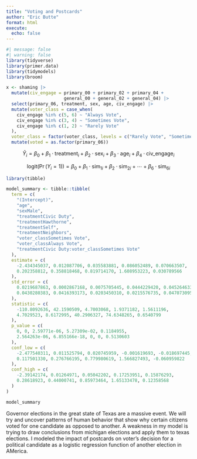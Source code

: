 ```yaml
---
title: "Voting and Postcards"
author: "Eric Butte"
format: html
execute: 
  echo: false
---
```



```r
#| message: false
#| warning: false
library(tidyverse)
library(primer.data)
library(tidymodels)
library(broom)
```


```r
x <- shaming |> 
  mutate(civ_engage = primary_00 + primary_02 + primary_04 + 
                      general_00 + general_02 + general_04) |> 
  select(primary_06, treatment, sex, age, civ_engage) |>
  mutate(voter_class = case_when(
    civ_engage %in% c(5, 6) ~ "Always Vote",
    civ_engage %in% c(3, 4) ~ "Sometimes Vote",
    civ_engage %in% c(1, 2) ~ "Rarely Vote"
  ),
  voter_class = factor(voter_class, levels = c("Rarely Vote", "Sometimes Vote", "Always Vote"), ordered = TRUE)) |>
  mutate(voted = as.factor(primary_06))
```

$$
\hat{Y}_i = \beta_0 + \beta_1 \cdot \text{treatment}_i + \beta_2 \cdot \text{sex}_i + \beta_3 \cdot \text{age}_i + \beta_4 \cdot \text{civ\_engage}_i
$$


$$
\text{logit}(\Pr(Y_i = 1)) = \beta_0 + \beta_1 \cdot \text{sim}_{1i} + \beta_2 \cdot \text{sim}_{2i} + \cdots + \beta_6 \cdot \text{sim}_{6i}
$$


```r
library(tibble)

model_summary <- tibble::tibble(
  term = c(
    "(Intercept)",
    "age",
    "sexMale",
    "treatmentCivic Duty",
    "treatmentHawthorne",
    "treatmentSelf",
    "treatmentNeighbors",
    "voter_classSometimes Vote",
    "voter_classAlways Vote",
    "treatmentCivic Duty:voter_classSometimes Vote"
  ),
  estimate = c(
    -2.434345037, 0.012087706, 0.035583881, 0.086052489, 0.070663507,
    0.202358812, 0.358818468, 0.819714170, 1.608953223, 0.030789566
  ),
  std_error = c(
    0.0219687863, 0.0002867168, 0.0075705445, 0.0444229420, 0.0452646335,
    0.0430280383, 0.0416393173, 0.0203450310, 0.0215576735, 0.0470730950
  ),
  statistic = c(
    -110.8092636, 42.1590509, 4.7003068, 1.9371182, 1.5611196,
    4.7029523, 8.6172995, 40.2906327, 74.6348265, 0.6540799
  ),
  p_value = c(
    0, 0, 2.59771e-06, 5.27309e-02, 0.1184955,
    2.564263e-06, 6.855166e-18, 0, 0, 0.5130603
  ),
  conf_low = c(
    -2.477540311, 0.011525794, 0.020745959, -0.001619693, -0.018697445,
    0.117501330, 0.276766195, 0.779980619, 1.566827493, -0.060959822
  ),
  conf_high = c(
    -2.39142174, 0.01264971, 0.05042202, 0.17253951, 0.15876293,
    0.28618923, 0.44000741, 0.85973464, 1.65133478, 0.12358568
  )
)

model_summary

```




Governor elections in the great state of Texas are a massive event. We will try and uncover patterns of human behavior that show why certain citizens voted for one candidate as opposed to another. A weakness in my model is trying to draw conclusions from michigan elections and apply them to texas elections. I modeled the impact of postcards on voter's decision for a political candidate as a logistic regression function of another election in AMerica. 
